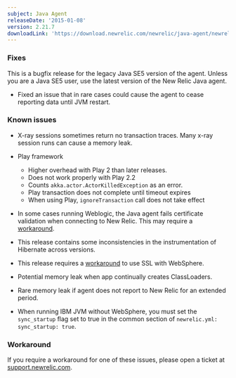 ```yaml
---
subject: Java Agent
releaseDate: '2015-01-08'
version: 2.21.7
downloadLink: 'https://download.newrelic.com/newrelic/java-agent/newrelic-agent/2.21.7'
---
```


### Fixes

<Callout variant="important">
  This is a bugfix release for the legacy Java SE5 version of the agent. Unless you are a Java SE5 user, use the latest version of the New Relic Java agent.
</Callout>

* Fixed an issue that in rare cases could cause the agent to cease reporting data until JVM restart.

### Known issues

* X-ray sessions sometimes return no transaction traces. Many x-ray session runs can cause a memory leak.
* Play framework

  * Higher overhead with Play 2 than later releases.
  * Does not work properly with Play 2.2
  * Counts `akka.actor.ActorKilledException` as an error.
  * Play transaction does not complete until timeout expires
  * When using Play, `ignoreTransaction` call does not take effect
* In some cases running Weblogic, the Java agent fails certificate validation when connecting to New Relic. This may require a [workaround](#workaround).
* This release contains some inconsistencies in the instrumentation of Hibernate across versions.
* This release requires a [workaround](#workaround) to use SSL with WebSphere.
* Potential memory leak when app continually creates ClassLoaders.
* Rare memory leak if agent does not report to New Relic for an extended period.
* When running IBM JVM without WebSphere, you must set the `sync_startup` flag set to true in the common section of `newrelic.yml: sync_startup: true`.

### Workaround

If you require a workaround for one of these issues, please open a ticket at [support.newrelic.com](https://support.newrelic.com).
